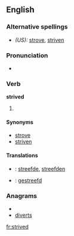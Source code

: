 ==English==

===Alternative spellings===
* ''(US):'' [[strove]], [[striven]]

===Pronunciation===
*{{IPA|/'stɻaɪvd/}}

===Verb===
'''strived'''

# {{British}} {{past of|[[strive]]}}

====Synonyms====
* [[strove]] {{a|simple past}}
* [[striven]] {{a|past participle}}

====Translations====
*{{ttbc|Dutch}}: [[streefde]], [[streefden]]
*{{ttbc|Dutch}}: [[gestreefd]]

===Anagrams===
* {{alphagram|deirstv}}
* [[diverts#English|diverts]]

[[fr:strived]]